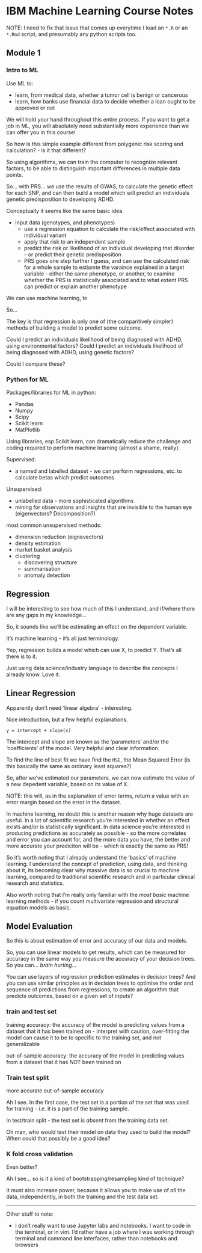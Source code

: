 IBM Machine Learning Course Notes
=================================

NOTE: I need to fix that issue that comes up everytime I load an `*.R` or an `*.Rmd` script, and presumably any python scripts too.

Module 1
--------

### Intro to ML ###

Use ML to:

- learn, from medical data, whether a tumor cell is benign or cancerous
- learn, how banks use financial data to decide whether a loan ought to be approved or not

We will hold your hand throughout this entire process. If you want to get a job in ML, you will absolutely need substantially more 
experience than we can offer you in this course!

So how is this simple example different from polygenic risk scoring and calculation?
  - is it that different?

So using algorithms, we can train the computer to recognize relevant factors, to be able to distinguish
important differences in multiple data points.

So... with PRS... we use the results of GWAS, to calculate the genetic effect for each SNP, and can then build
a model which will predict an individuals genetic predisposition to developing ADHD.

Conceptually it seems like the same basic idea.

- input data (genotypes, and phenotypes)
  - use a regression equation to calculate the risk/effect associated with individual variant
  - apply that risk to an independent sample
  - predict the risk or likelihood of an individual developing that disorder - or predict their genetic
    predisposition
  - PRS goes one step further I guess, and can use the calculated risk for a whole sample to estiamte the
    varaince explained in a target variable - either the same phenotype, or another, to examine whether the
    PRS is statistically associated and to what extent PRS can predict or explain another phenotype

We can use machine learning, to

So...

The key is that regression is only one of (the comparitively simpler) methods of building a model to predict
some outcome.

Could I predict an individuals likelihood of being diagnosed with ADHD, using environmental factors?
Could I predict an individuals likelihood of being diagnosed with ADHD, using genetic factors?

Could I compare these?

### Python for ML ###

Packages/libraries for ML in python:

- Pandas
- Numpy
- Scipy
- Scikit learn
- MatPlotlib

Using libraries, esp Scikit learn, can dramatically reduce the challenge and coding required to perform
machine learning (almost a shame, really).

Supervised:

- a named and labelled dataset - we can perform regressions, etc. to calculate betas which
  predict outcomes 

Unsupervised:

- unlabelled data - more sophisticated algorithms
- mining for observations and insights that are invisible to the human eye (eigenvectors? Decomposition?)

most common unsupervised methods:

- dimension reduction (eignevectors)
- density estimation
- market basket analysis
- clustering
  - discovering structure
  - summarisation
  - anomaly detection

Regression
----------

I will be interesting to see how much of this I understand, and if/where there are any gaps in my knowledge...

So, it sounds like we'll be estimating an effect on the dependent variable.

It's machine learning - it's all just terminology.

Yep, regression builds a model which can use X, to predict Y. That's all there is to it.

Just using data science/industry language to describe the concepts I already know. Love it.

Linear Regression
-----------------

Apparently don't need 'linear algebra' - interesting.

Nice introduction, but a few helpful explanations.

    y = intercept + slope(x)

The intercept and slope are known as the 'parameters' and/or the 'coefficients' of the model. Very helpful and clear information.

To find the line of best fit we have find the `MSE`, the Mean Squared Error (is this basically the same as ordinary least squares?)

So, after we've estimated our parameters, we can now estimate the value of a new depedent variable, based on its value of X.

NOTE: this will, as in the explanation of error terms, return a value with an error margin based on the error in the dataset.

In machine learning, no doubt this is another reason why huge datasets are useful. In a lot of scientific research you're interested in whether an effect exists and/or is statistically significant. In data science you're interested in producing predictions as accurately as possible - so the more correlates and error you can account for, and the more data you have, the better and more accurate your prediciton will be
- which is exactly the same as PRS!

So it's worth noting that I already understand the 'basics' of machine learning. I understand the concept of prediction, using data, and thinking about it, its becoming clear why massive data is so crucial to machine learning, compared to traditional scientific research and in particular clinical research and statistics.

Also worth noting that I'm really only familiar with the *most basic* machine learning methods - if you count multivariate regression and structural equation models as basic.

Model Evaluation
----------------

So this is about estimation of error and accuracy of our data and models.

So, you can use linear models to get results, which can be measured for accuracy in the same way you measure the accuracy of your decision trees. So you can... *brain hurting*...

You can use layers of regression prediction estimates in decision trees? And you can use similar principles as in decision trees to optimise the order and sequence of predictions from regressions, to create an algorithm that predicts outcomes, based on a given set of inputs?

### train and test set ###

training accuracy: the accuracy of the model is predicting values from a dataset that it has been trained on
  - interpret with caution, over-fitting the model can cause it to be to specific to the training set, and not generalizable

out-of-sample accuracy: the accuracy of the model in predicting values from a dataset that it has *NOT* been trained on

### Train test split ###

more accurate out-of-sample accuracy


Ah I see. In the first case, the test set *is* a portion of the set that was used for training - i.e. it is a part of the training sample.

In test/train split - the test set is *absent* from the training data set.

Oh man, who would test their model on data they used to build the model? When could that possibly be a good idea?

### K fold cross validation ###

Even better?

Ah I see... so is it a kind of bootstrapping/resampling kind of technique?

It must also increase power, because it allows you to make use of *all* the data, independently, in both the training and the test data set.



---

Other stuff to note:

- I don't really want to use Jupyter labs and notebooks. I want to code in the terminal, or in vim. I'd rather have a job where I was working through terminal and command line interfaces, rather than notebooks and browsers











